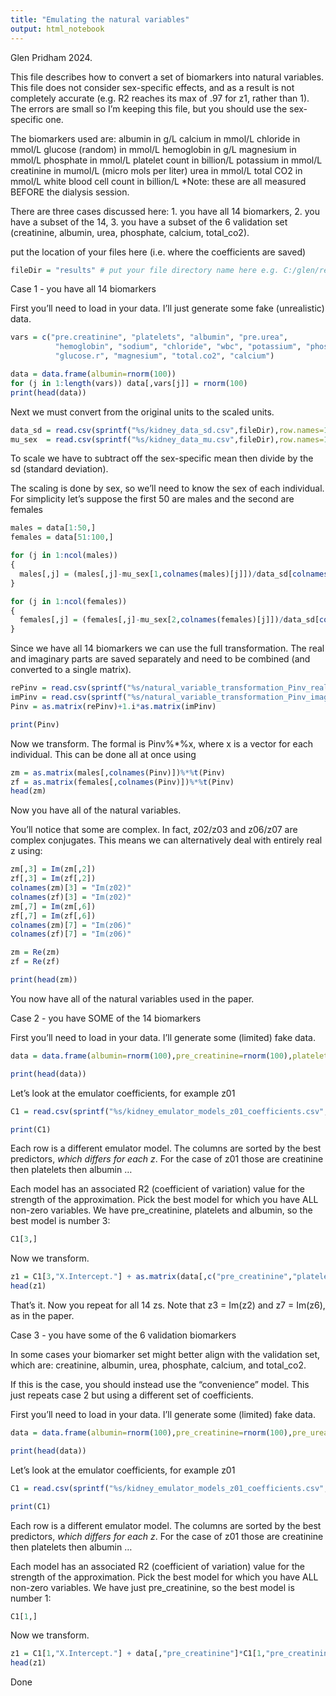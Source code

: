 ```yaml
---
title: "Emulating the natural variables"
output: html_notebook
---
```


Glen Pridham 2024.

This file describes how to convert a set of biomarkers into natural variables. This file does not consider sex-specific effects, and as a result is not completely accurate (e.g. R2 reaches its max of .97 for z1, rather than 1). The errors are small so I'm keeping this file, but you should use the sex-specific one.



The biomarkers used are:
albumin in g/L
calcium in mmol/L
chloride in mmol/L
glucose (random) in mmol/L
hemoglobin in g/L
magnesium in mmol/L
phosphate in mmol/L
platelet count in billion/L
potassium in mmol/L
creatinine in mumol/L (micro mols per liter)
urea in mmol/L
total CO2 in mmol/L
white blood cell count in billion/L
*Note: these are all measured BEFORE the dialysis session.

There are three cases discussed here:
1. you have all 14 biomarkers,
2. you have a subset of the 14,
3. you have a subset of the 6 validation set (creatinine, albumin, urea, phosphate, calcium, total_co2).


put the location of your files here (i.e. where the coefficients are saved)
```r
fileDir = "results" # put your file directory name here e.g. C:/glen/results
```

#########################################################
########## Case 1 - you have all 14 biomarkers ########## 
#########################################################

First you'll need to load in your data. I'll just generate some fake (unrealistic) data.
```r
vars = c("pre.creatinine", "platelets", "albumin", "pre.urea",
          "hemoglobin", "sodium", "chloride", "wbc", "potassium", "phosphate",     
          "glucose.r", "magnesium", "total.co2", "calcium")    

data = data.frame(albumin=rnorm(100))
for (j in 1:length(vars)) data[,vars[j]] = rnorm(100)
print(head(data))
```

Next we must convert from the original units to the scaled units. 
```r
data_sd = read.csv(sprintf("%s/kidney_data_sd.csv",fileDir),row.names=1)  
mu_sex  = read.csv(sprintf("%s/kidney_data_mu.csv",fileDir),row.names=1) #sex 0: male, sex 1: female
``` 

To scale we have to subtract off the sex-specific mean then divide by the sd (standard deviation).

The scaling is done by sex, so we'll need to know the sex of each individual. For simplicity let's suppose the first 50 are males and the second are females
```r
males = data[1:50,]
females = data[51:100,]

for (j in 1:ncol(males))
{
  males[,j] = (males[,j]-mu_sex[1,colnames(males)[j]])/data_sd[colnames(males)[j],1]
}

for (j in 1:ncol(females))
{
  females[,j] = (females[,j]-mu_sex[2,colnames(females)[j]])/data_sd[colnames(females)[j],1]
}
```


Since we have all 14 biomarkers we can use the full transformation. The real and imaginary parts are saved separately and need to be combined (and converted to a single matrix).
```r
rePinv = read.csv(sprintf("%s/natural_variable_transformation_Pinv_real.csv",fileDir),row.names=1)
imPinv = read.csv(sprintf("%s/natural_variable_transformation_Pinv_imaginary.csv",fileDir),row.names = 1)
Pinv = as.matrix(rePinv)+1.i*as.matrix(imPinv)

print(Pinv)
```
Now we transform. The formal is Pinv%*%x, where x is a vector for each individual. This can be done all at once using
```r
zm = as.matrix(males[,colnames(Pinv)])%*%t(Pinv)
zf = as.matrix(females[,colnames(Pinv)])%*%t(Pinv)
head(zm)
```
Now you have all of the natural variables.

You'll notice that some are complex. In fact, z02/z03 and z06/z07 are complex conjugates. This means we can alternatively deal with entirely real z using:
```r
zm[,3] = Im(zm[,2])
zf[,3] = Im(zf[,2])
colnames(zm)[3] = "Im(z02)"
colnames(zf)[3] = "Im(z02)"
zm[,7] = Im(zm[,6])
zf[,7] = Im(zf[,6])
colnames(zm)[7] = "Im(z06)"
colnames(zf)[7] = "Im(z06)"

zm = Re(zm)
zf = Re(zf)

print(head(zm))
```

You now have all of the natural variables used in the paper.


#################################################################
########## Case 2 - you have SOME of the 14 biomarkers ########## 
#################################################################

First you'll need to load in your data. I'll generate some (limited) fake data.
```r
data = data.frame(albumin=rnorm(100),pre_creatinine=rnorm(100),platelets=rnorm(100),calcium=rnorm(100))

print(head(data))
```

Let's look at the emulator coefficients, for example z01
```r

C1 = read.csv(sprintf("%s/kidney_emulator_models_z01_coefficients.csv",fileDir))

print(C1)
```

Each row is a different emulator model. The columns are sorted by the best predictors, *which differs for each z*. For the case of z01 those are creatinine then platelets then albumin ...

Each model has an associated R2 (coefficient of variation) value for the strength of the approximation. Pick the best model for which you have ALL non-zero variables. We have pre_creatinine, platelets and albumin, so the best model is number 3:
```r
C1[3,]
```

Now we transform.
```r
z1 = C1[3,"X.Intercept."] + as.matrix(data[,c("pre_creatinine","platelets","albumin")])%*%t(C1[3,c("pre_creatinine","platelets","albumin")])
head(z1)
```
That's it. Now you repeat for all 14 zs. Note that z3 = Im(z2) and z7 = Im(z6), as in the paper.


###########################################################################
########## Case 3 - you have some of the 6 validation biomarkers ########## 
###########################################################################

In some cases your biomarker set might better align with the  validation set, which are:
creatinine, albumin, urea, phosphate, calcium, and total_co2.

If this is the case, you should instead use the "convenience" model. This just repeats case 2 but using a different set of coefficients.

First you'll need to load in your data. I'll generate some (limited) fake data.
```r
data = data.frame(albumin=rnorm(100),pre_creatinine=rnorm(100),pre_urea=rnorm(100))

print(head(data))
```

Let's look at the emulator coefficients, for example z01
```r

C1 = read.csv(sprintf("%s/kidney_emulator_models_z01_coefficients.csv",fileDir))

print(C1)
```

Each row is a different emulator model. The columns are sorted by the best predictors, *which differs for each z*. For the case of z01 those are creatinine then platelets then albumin ...

Each model has an associated R2 (coefficient of variation) value for the strength of the approximation. Pick the best model for which you have ALL non-zero variables. We have just pre_creatinine, so the best model is number 1:
```r
C1[1,]
```

Now we transform.
```r
z1 = C1[1,"X.Intercept."] + data[,"pre_creatinine"]*C1[1,"pre_creatinine"]
head(z1)
```
 Done
